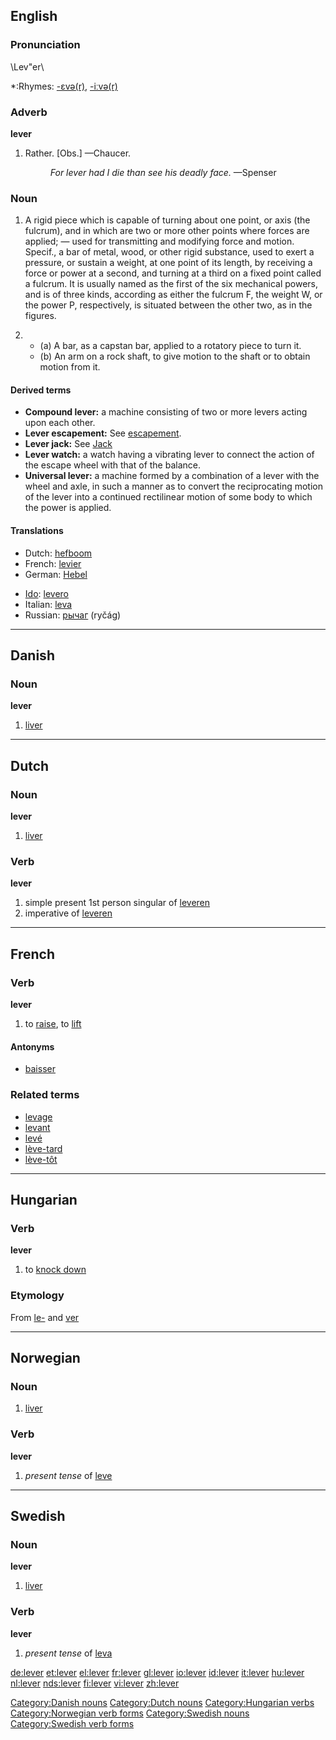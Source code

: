 ==English==

===Pronunciation===
\Lev"er\
*:Rhymes: [[Rhymes:English:-ɛvə(r)|-ɛvə(r)]], [[Rhymes:English:-iːvə(r)|-iːvə(r)]]

===Adverb===
'''lever'''

#Rather. [Obs.] &mdash;Chaucer.
#:''For lever had I die than see his deadly face.'' &mdash;Spenser

===Noun===
{{en-noun}}

#{{mechanics}} A rigid piece which is capable of turning about one point, or axis (the fulcrum), and in which are two or more other points where forces are applied; &mdash; used for transmitting and modifying force and motion. Specif., a  bar of metal, wood, or other rigid substance, used to exert a pressure, or sustain a weight, at one point of its length, by receiving a force or power at a second, and turning at a third on a fixed point called a fulcrum. It is usually named as the first of the six mechanical powers, and is of three kinds, according as either the fulcrum F, the weight W, or the power P, respectively, is situated between the other two, as in the figures.
#{{mechanics}}
#*(a) A bar, as a capstan bar, applied to a rotatory piece to turn it.
#*(b) An arm on a rock shaft, to give motion to the shaft or to obtain motion from it.

====Derived terms====
*'''Compound lever:''' a machine consisting of two or more levers acting upon each other.
*'''Lever escapement:''' See [[escapement]].
*'''Lever jack:''' See [[Jack]]
*'''Lever watch:''' a watch having a vibrating lever to connect the action of the escape wheel with that of the balance.
*'''Universal lever:''' a machine formed by a combination of a lever with the wheel and axle, in such a manner as to convert the reciprocating motion of the lever into a continued rectilinear motion of some body to which the power is applied.

====Translations====
{{top}}
*Dutch: [[hefboom]] {{m}}
*French: [[levier]] {{m}}
*German: [[Hebel]] {{m}}
{{mid}}
*[[Ido]]: [[levero]]
*Italian: [[leva]] {{f}}
*Russian: [[рычаг]] (ryčág) {{m}}
{{bottom}}

----

==Danish==

===Noun===
'''lever'''

#[[liver]]

[[Category:Danish nouns]]


----

==Dutch==

===Noun===
'''lever'''

#[[liver]]

===Verb===
'''lever'''

# simple present 1st person singular of [[leveren]]
# imperative of [[leveren]]

[[Category:Dutch nouns]]


----

==French==
===Verb===
'''lever'''

# to [[raise]], to [[lift]]

====Antonyms====
*[[baisser]]

===Related terms===
*[[levage]]
*[[levant]]
*[[levé]]
*[[lève-tard]]
*[[lève-tôt]]


----

==Hungarian==

===Verb===
'''lever'''

#to [[knock down]]

===Etymology===
From [[le-]] and [[ver]]

[[Category:Hungarian verbs]]


----

==Norwegian==
===Noun===
{{no-noun-m2}}
#[[liver]]
===Verb===
[[Category:Norwegian verb forms]]
'''lever'''
#''present tense'' of [[leve]]


----

==Swedish==
{{sv-noun|gender=Common|lever|levern|levrar|levrarna|levers|leverns|levrars|levrarnas}}
===Noun===
'''lever''' 

#[[liver]]

===Verb===
'''lever'''

#''present tense'' of [[leva]]

[[Category:Swedish nouns]]
[[Category:Swedish verb forms]]

[[de:lever]]
[[et:lever]]
[[el:lever]]
[[fr:lever]]
[[gl:lever]]
[[io:lever]]
[[id:lever]]
[[it:lever]]
[[hu:lever]]
[[nl:lever]]
[[nds:lever]]
[[fi:lever]]
[[vi:lever]]
[[zh:lever]]